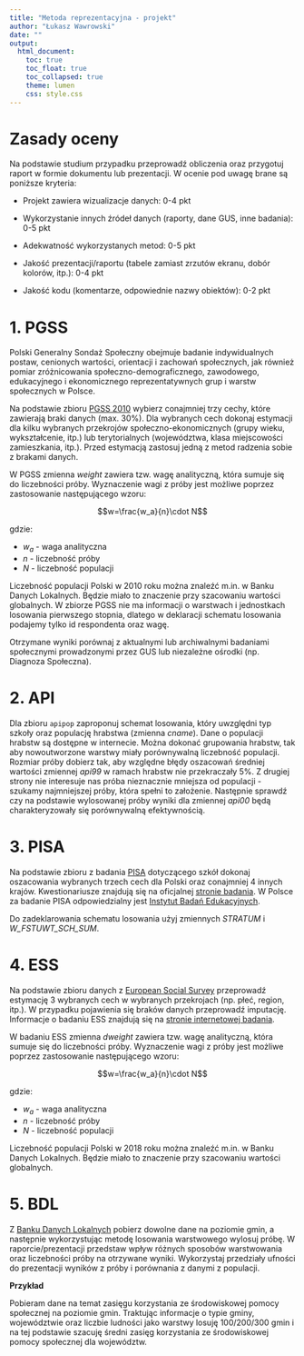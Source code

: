 ```yaml
---
title: "Metoda reprezentacyjna - projekt"
author: "Łukasz Wawrowski"
date: ""
output: 
  html_document:
    toc: true
    toc_float: true
    toc_collapsed: true
    theme: lumen
    css: style.css
---
```


# Zasady oceny

Na podstawie studium przypadku przeprowadź obliczenia oraz przygotuj raport w formie dokumentu lub prezentacji. W ocenie pod uwagę brane są poniższe kryteria: 

- Projekt zawiera wizualizacje danych: 0-4 pkt

- Wykorzystanie innych źródeł danych (raporty, dane GUS, inne badania): 0-5 pkt

- Adekwatność wykorzystanych metod: 0-5 pkt

- Jakość prezentacji/raportu (tabele zamiast zrzutów ekranu, dobór kolorów, itp.): 0-4 pkt

- Jakość kodu (komentarze, odpowiednie nazwy obiektów): 0-2 pkt 

# 1. PGSS

Polski Generalny Sondaż Społeczny obejmuje badanie indywidualnych postaw, cenionych wartości, orientacji i zachowań społecznych, jak również pomiar zróżnicowania społeczno-demograficznego, zawodowego, edukacyjnego i ekonomicznego reprezentatywnych grup i warstw społecznych w Polsce.

Na podstawie zbioru [PGSS 2010](data/pgss2010.RData) wybierz conajmniej trzy cechy, które zawierają braki danych (max. 30%). Dla wybranych cech dokonaj estymacji dla kilku wybranych przekrojów społeczno-ekonomicznych (grupy wieku, wykształcenie, itp.) lub terytorialnych (województwa, klasa miejscowości zamieszkania, itp.). Przed estymacją zastosuj jedną z metod radzenia sobie z brakami danych.

W PGSS zmienna _weight_ zawiera tzw. wagę analityczną, która sumuje się do liczebności próby. Wyznaczenie wagi z próby jest możliwe poprzez zastosowanie następującego wzoru:

$$w=\frac{w_a}{n}\cdot N$$

gdzie:

- $w_a$ - waga analityczna
- $n$ - liczebność próby
- $N$ - liczebność populacji

Liczebność populacji Polski w 2010 roku można znaleźć m.in. w Banku Danych Lokalnych. Będzie miało to znaczenie przy szacowaniu wartości globalnych. W zbiorze PGSS nie ma informacji o warstwach i jednostkach losowania pierwszego stopnia, dlatego w deklaracji schematu losowania podajemy tylko id respondenta oraz wagę. 

Otrzymane wyniki porównaj z aktualnymi lub archiwalnymi badaniami społecznymi prowadzonymi przez GUS lub niezależne ośrodki (np. Diagnoza Społeczna).

# 2. API

Dla zbioru `apipop` zaproponuj schemat losowania, który uwzględni typ szkoły oraz populację hrabstwa (zmienna _cname_). Dane o populacji hrabstw są dostępne w internecie. Można dokonać grupowania hrabstw, tak aby nowoutworzone warstwy miały porównywalną liczebność populacji. Rozmiar próby dobierz tak, aby względne błędy oszacowań średniej wartości zmiennej _api99_ w ramach hrabstw nie przekraczały 5%. Z drugiej strony nie interesuje nas próba nieznacznie mniejsza od populacji - szukamy najmniejszej próby, która spełni to założenie. Następnie sprawdź czy na podstawie wylosowanej próby wyniki dla zmiennej _api00_ będą charakteryzowały się porównywalną efektywnością.

# 3. PISA

Na podstawie zbioru z badania [PISA](data/pisa_school.RData) dotyczącego szkół dokonaj oszacowania wybranych trzech cech dla Polski oraz conajmniej 4 innych krajów. Kwestionariusze znajdują się na oficjalnej [stronie badania](https://www.oecd.org/pisa/data/2018database/). W Polsce za badanie PISA odpowiedzialny jest [Instytut Badań Edukacyjnych](https://pisa.ibe.edu.pl/).

Do zadeklarowania schematu losowania użyj zmiennych _STRATUM_ i _W_FSTUWT_SCH_SUM_.

# 4. ESS

Na podstawie zbioru danych z [European Social Survey ](data/ess.RData) przeprowadź estymację 3 wybranych cech w wybranych przekrojach (np. płeć, region, itp.). W przypadku pojawienia się braków danych przeprowadź imputację. Informacje o badaniu ESS znajdują się na [stronie internetowej badania](https://www.europeansocialsurvey.org/data/country.html?c=poland).

W badaniu ESS zmienna _dweight_ zawiera tzw. wagę analityczną, która sumuje się do liczebności próby. Wyznaczenie wagi z próby jest możliwe poprzez zastosowanie następującego wzoru:

$$w=\frac{w_a}{n}\cdot N$$

gdzie:

- $w_a$ - waga analityczna
- $n$ - liczebność próby
- $N$ - liczebność populacji

Liczebność populacji Polski w 2018 roku można znaleźć m.in. w Banku Danych Lokalnych. Będzie miało to znaczenie przy szacowaniu wartości globalnych.

# 5. BDL

Z [Banku Danych Lokalnych](https://bdl.stat.gov.pl/BDL/start) pobierz dowolne dane na poziomie gmin, a następnie wykorzystując metodę losowania warstwowego wylosuj próbę. W raporcie/prezentacji przedstaw wpływ różnych sposobów warstwowania oraz liczebności próby na otrzywane wyniki. Wykorzystaj przedziały ufności do prezentacji wyników z próby i porównania z danymi z populacji.

**Przykład**

Pobieram dane na temat zasięgu korzystania ze środowiskowej pomocy społecznej na poziomie gmin. Traktując informacje o typie gminy, województwie oraz liczbie ludności jako warstwy losuję 100/200/300 gmin i na tej podstawie szacuję średni zasięg korzystania ze środowiskowej pomocy społecznej dla województw.